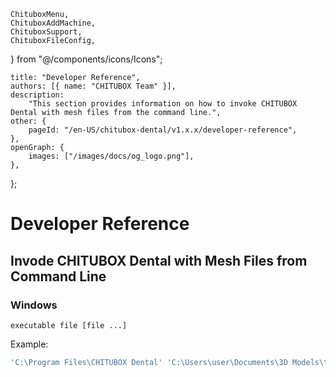 	ChituboxMenu,
	ChituboxAddMachine,
	ChituboxSupport,
	ChituboxFileConfig,
} from "@/components/icons/Icons";

	title: "Developer Reference",
	authors: [{ name: "CHITUBOX Team" }],
	description:
		"This section provides information on how to invoke CHITUBOX Dental with mesh files from the command line.",
	other: {
		pageId: "/en-US/chitubox-dental/v1.x.x/developer-reference",
	},
	openGraph: {
		images: ["/images/docs/og_logo.png"],
	},
};

# Developer Reference

## Invode CHITUBOX Dental with Mesh Files from Command Line

### Windows

`executable file [file ...]`

Example:

```bash
'C:\Program Files\CHITUBOX Dental' 'C:\Users\user\Documents\3D Models\test1.stl' 'C:\Users\user\Documents\3D Models\test2.stl'
```
